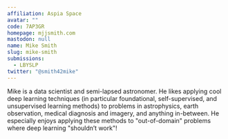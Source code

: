 ```yaml
---
affiliation: Aspia Space
avatar: ""
code: 7AP3GR
homepage: mjjsmith.com
mastodon: null
name: Mike Smith
slug: mike-smith
submissions:
  - LBYSLP
twitter: "@smith42mike"
---
```


Mike is a data scientist and semi-lapsed astronomer. He likes applying cool deep
learning techniques (in particular foundational, self-supervised, and
unsupervised learning methods) to problems in astrophysics, earth observation,
medical diagnosis and imagery, and anything in-between. He especially enjoys
applying these methods to "out-of-domain" problems where deep learning
"shouldn’t work"!
